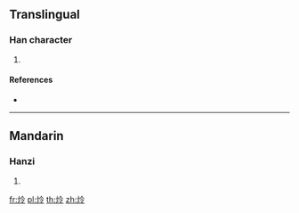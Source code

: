 {{character info/new}}
==Translingual==

===Han character===
{{Han char|rn=86|rad=火|as=05|sn=9|four=98827|canj=FOII|ids=⿰火令}}

# {{defn|Han|sort=火05}}

====References====
* {{Han ref|kx=0668.170|dkj=18946|dj=1077.180|hdz=32196.060|uh=70A9|ud=28841|bh=CFB6|bd=53174}}

----

==Mandarin==

===Hanzi===
{{cmn-hanzi|pin=[[lìng]] ([[ling4]])|wg=ling<sup>4</sup>}}

# {{defn|lang=cmn|sort=火05}}

[[fr:炩]]
[[pl:炩]]
[[th:炩]]
[[zh:炩]]